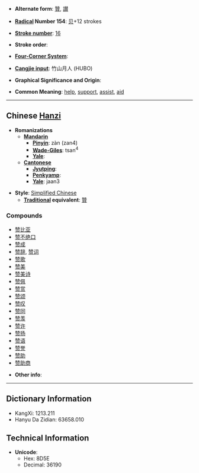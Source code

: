 * '''Alternate form''': [[贊]], [[讃]]

* '''[[Wiktionary:Chinese radical index| Radical]] Number 154''': [[Wiktionary:Chinese radical index 贝|贝]]+12 strokes

* '''[[Wiktionary:Chinese total strokes index|Stroke number]]''': [[Wiktionary:Chinese total strokes index 16|16]]

* '''Stroke order''': 

* '''[[Wiktionary:Chinese four corner index|Four-Corner System]]''': 

* '''[[Wiktionary:Chinese Cangjie index|Cangjie input]]''': 竹山月人 (HUBO)

* '''Graphical Significance and Origin''': 

* '''Common Meaning''': [[help]], [[support]], [[assist]], [[aid]]

----

== Chinese [[Hanzi]] ==

* '''Romanizations'''
** '''[[Mandarin]]'''
*** '''[[Pinyin]]''': zàn (zan4)
*** '''[[Wade-Giles]]''': tsan<sup>4</sup>
*** '''[[Yale]]''': 
** '''[[Cantonese]]'''
*** '''[[Jyutping]]''':
*** '''[[Penkyamp]]''': 
*** '''[[Yale]]''': jaan3

* '''Style''': [[Simplified Chinese]] 
** '''[[Traditional Chinese|Traditional]] equivalent''': [[贊]]

===Compounds===
*[[赞比亚]]
*[[赞不绝口]]
*[[赞成]]
*[[赞辞]], [[赞词]]
*[[赞歌]]
*[[赞美]]
*[[赞美诗]]
*[[赞佩]]
*[[赞赏]]
*[[赞颂]]
*[[赞叹]]
*[[赞同]]
*[[赞羡]]
*[[赞许]]
*[[赞扬]]
*[[赞语]]
*[[赞誉]]
*[[赞助]]
*[[赞助商]]

* '''Other info''': 

----

== Dictionary Information ==

* KangXi: 1213.211
* Hanyu Da Zidian: 63658.010

== Technical Information ==

* '''Unicode''':
** Hex: 8D5E
** Decimal: 36190